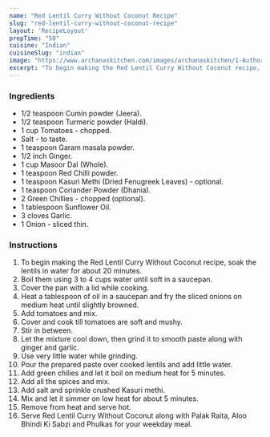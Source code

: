 ---
name: "Red Lentil Curry Without Coconut Recipe"
slug: "red-lentil-curry-without-coconut-recipe"
layout: 'RecipeLayout'
prepTime: "50"
cuisine: "Indian"
cuisineSlug: "indian"
image: "https://www.archanaskitchen.com/images/archanaskitchen/1-Author/poojanadkarni/Red_Lentil_Curry_Without_Coconut_1600.jpg"
excerpt: "To begin making the Red Lentil Curry Without Coconut recipe, soak the lentils in water for about 20 minutes"
---

### Ingredients

- 1/2 teaspoon Cumin powder (Jeera).
- 1/2 teaspoon Turmeric powder (Haldi).
- 1 cup Tomatoes - chopped.
- Salt - to taste.
- 1 teaspoon Garam masala powder.
- 1/2 inch Ginger.
- 1 cup Masoor Dal (Whole).
- 1 teaspoon Red Chilli powder.
- 1 teaspoon Kasuri Methi (Dried Fenugreek Leaves) - optional.
- 1 teaspoon Coriander Powder (Dhania).
- 2 Green Chillies - chopped (optional).
- 1 tablespoon Sunflower Oil.
- 3 cloves Garlic.
- 1 Onion - sliced thin.

### Instructions

1. To begin making the Red Lentil Curry Without Coconut recipe, soak the lentils in water for about 20 minutes.
1. Boil them using 3 to 4 cups water until soft in a saucepan.
1. Cover the pan with a lid while cooking.
1. Heat a tablespoon of oil in a saucepan and fry the sliced onions on medium heat until slightly browned.
1. Add tomatoes and mix.
1. Cover and cook till tomatoes are soft and mushy.
1. Stir in between.
1. Let the mixture cool down, then grind it to smooth paste along with ginger and garlic.
1. Use very little water while grinding.
1. Pour the prepared paste over cooked lentils and add little water.
1. Add green chilies and let it boil on medium heat for 5 minutes.
1. Add all the spices and mix.
1. Add salt and sprinkle crushed Kasuri methi.
1. Mix and let it simmer on low heat for about 5 minutes.
1. Remove from heat and serve hot.
1. Serve Red Lentil Curry Without Coconut along with Palak Raita, Aloo Bhindi Ki Sabzi and Phulkas  for your weekday meal.
